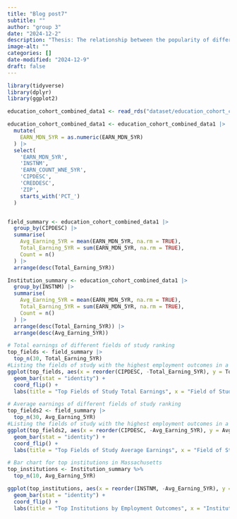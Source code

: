 ```yaml
---
title: "Blog post7"
subtitle: ""
author: "group 3"
date: "2024-12-2"
description: "Thesis: The relationship between the popularity of different majors and employment outcomes"
image-alt: ""
categories: []
date-modified: "2024-12-9"
draft: false
---
```


```r
library(tidyverse)
library(dplyr)
library(ggplot2)
```

```r
education_cohort_combined_data1 <- read_rds("dataset/education_cohort_combined_data.rds")

education_cohort_combined_data1 <- education_cohort_combined_data1 |>
  mutate(
    EARN_MDN_5YR = as.numeric(EARN_MDN_5YR)
  ) |>
  select(
    'EARN_MDN_5YR',
    'INSTNM',
    'EARN_COUNT_WNE_5YR',
    'CIPDESC',
    'CREDDESC',
    'ZIP',
    starts_with('PCT_')
  )


field_summary <- education_cohort_combined_data1 |>
  group_by(CIPDESC) |>
  summarise(
    Avg_Earning_5YR = mean(EARN_MDN_5YR, na.rm = TRUE),
    Total_Earning_5YR = sum(EARN_MDN_5YR, na.rm = TRUE),
    Count = n()
  ) |>
  arrange(desc(Total_Earning_5YR))
```

```r
Institution_summary <- education_cohort_combined_data1 |>
  group_by(INSTNM) |>
  summarise(
    Avg_Earning_5YR = mean(EARN_MDN_5YR, na.rm = TRUE),
    Total_Earning_5YR = sum(EARN_MDN_5YR, na.rm = TRUE),
    Count = n()
  ) |>
  arrange(desc(Total_Earning_5YR)) |>
  arrange(desc(Avg_Earning_5YR))
```

```r
# Total earnings of different fields of study ranking
top_fields <- field_summary |>
  top_n(30, Total_Earning_5YR)
#Listing the fields of study with the highest employment outcomes in a descending order
ggplot(top_fields, aes(x = reorder(CIPDESC, -Total_Earning_5YR), y = Total_Earning_5YR)) +
  geom_bar(stat = "identity") +
  coord_flip() +
  labs(title = "Top Fields of Study Total Earnings", x = "Field of Study", y = "Total Earnings)")
```

```r
# Average earnings of different fields of study ranking
top_fields2 <- field_summary |>
  top_n(30, Avg_Earning_5YR)
#Listing the fields of study with the highest employment outcomes in a descending order
ggplot(top_fields2, aes(x = reorder(CIPDESC, -Avg_Earning_5YR), y = Avg_Earning_5YR)) +
  geom_bar(stat = "identity") +
  coord_flip() +
  labs(title = "Top Fields of Study Average Earnings", x = "Field of Study", y = "Average Earnings)")
```

```r
# Bar chart for top institutions in Massachusetts
top_institutions <- Institution_summary %>%
  top_n(10, Avg_Earning_5YR)

ggplot(top_institutions, aes(x = reorder(INSTNM, -Avg_Earning_5YR), y = Avg_Earning_5YR)) +
  geom_bar(stat = "identity") +
  coord_flip() +
  labs(title = "Top Institutions by Employment Outcomes", x = "Institution", y = "Average Earning (5 Years After Completion)")
```